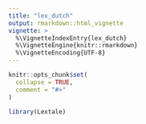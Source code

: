 ```yaml
---
title: "lex_dutch"
output: rmarkdown::html_vignette
vignette: >
  %\VignetteIndexEntry{lex_dutch}
  %\VignetteEngine{knitr::rmarkdown}
  %\VignetteEncoding{UTF-8}
---
```


```r
knitr::opts_chunk$set(
  collapse = TRUE,
  comment = "#>"
)
```

```r
library(Lextale)
```
